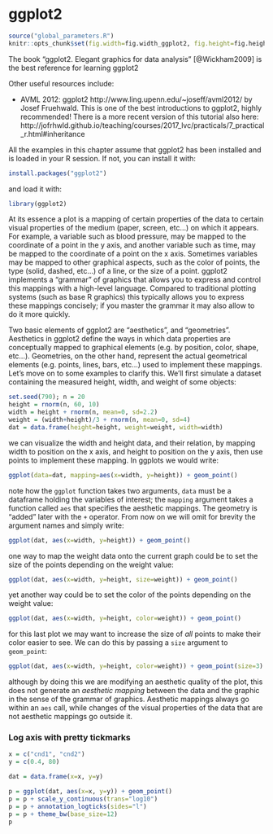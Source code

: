 # ggplot2 {#ggplot2}

```r
source("global_parameters.R")
knitr::opts_chunk$set(fig.width=fig.width_ggplot2, fig.height=fig.height_ggplot2)
```

The book "ggplot2. Elegant graphics for data analysis" [@Wickham2009] is the best reference for learning ggplot2

Other useful resources include:

- AVML 2012: ggplot2 http://www.ling.upenn.edu/~joseff/avml2012/ by
  Josef Fruehwald. This is one of the best introductions to ggplot2,
  highly recommended! There is a more recent version of this tutorial
  also here: http://jofrhwld.github.io/teaching/courses/2017_lvc/practicals/7_practical_r.html#inheritance

All the examples in this chapter assume that ggplot2 has been
installed and is loaded in your R session. If not, you can install it with:
```r
install.packages("ggplot2")
```

and load it with:

```r
library(ggplot2)
```

At its essence a plot is a mapping of certain properties of the data to certain visual properties of the medium (paper, screen, etc...) on which it appears. For example, a variable such as blood pressure, may be mapped to the coordinate of a point in the y axis, and another variable such as time, may be mapped to the coordinate of a point on the x axis. Sometimes variables may be mapped to other graphical aspects, such as the color of points, the type (solid, dashed, etc...) of a line, or the size of a point. ggplot2 implements a "grammar" of graphics that allows you to express and control this mappings with a high-level language. Compared to traditional plotting systems (such as base R graphics) this typically allows you to express these mappings concisely; if you master the grammar it may also allow to do it more quickly.

Two basic elements of ggplot2 are "aesthetics", and "geometries". Aesthetics in ggplot2 define the ways in which data properties are conceptually mapped to graphical elements (e.g. by position, color, shape, etc...). Geometries, on the other hand, represent the actual geometrical elements (e.g. points, lines, bars, etc...) used to implement these mappings. Let's move on to some examples to clarify this. We'll first simulate a dataset containing the measured height, width, and weight of some objects:
```r
set.seed(790); n = 20
height = rnorm(n, 60, 10)
width = height + rnorm(n, mean=0, sd=2.2)
weight = (width+height)/3 + rnorm(n, mean=0, sd=4)
dat = data.frame(height=height, weight=weight, width=width)
```

we can visualize the width and height data, and their relation, by mapping width to position on the x axis, and height to position on the y axis, then use points to implement these mapping. In ggplots we would write:

```r
ggplot(data=dat, mapping=aes(x=width, y=height)) + geom_point()
```

note how the `ggplot` function takes two arguments, `data` must be a dataframe holding the variables of interest; the `mapping` argument takes a function called `aes` that specifies the aesthetic mappings. The geometry is "added" later with the `+` operator. From now on we will omit for brevity the argument names and simply write:
```r
ggplot(dat, aes(x=width, y=height)) + geom_point()
```

one way to map the weight data onto the current graph could be to set the size of the points depending on the weight value:
```r
ggplot(dat, aes(x=width, y=height, size=weight)) + geom_point()
```

yet another way could be to set the color of the points depending on the weight value:
```r
ggplot(dat, aes(x=width, y=height, color=weight)) + geom_point()
```

for this last plot we may want to increase the size of *all* points to make their color easier to see. We can do this by passing a `size` argument to `geom_point`:

```r
ggplot(dat, aes(x=width, y=height, color=weight)) + geom_point(size=3)
```

although by doing this we are modifying an aesthetic quality of the plot, this does not generate an *aesthetic mapping* between the data and the graphic in the sense of the grammar of graphics. Aesthetic mappings always go within an `aes` call, while changes of the visual properties of the data that are not aesthetic mappings go outside it.

### Log axis with pretty tickmarks

```r
x = c("cnd1", "cnd2")
y = c(0.4, 80)

dat = data.frame(x=x, y=y)

p = ggplot(dat, aes(x=x, y=y)) + geom_point()
p = p + scale_y_continuous(trans="log10")
p = p + annotation_logticks(sides="l")
p = p + theme_bw(base_size=12)
p
```
